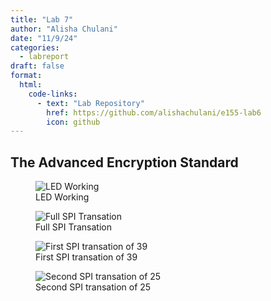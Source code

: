 ```yaml
---
title: "Lab 7"
author: "Alisha Chulani"
date: "11/9/24"
categories:
  - labreport
draft: false
format:
  html:
    code-links:
      - text: "Lab Repository"
        href: https://github.com/alishachulani/e155-lab6
        icon: github
---
```


## The Advanced Encryption Standard


![LED Working](images/light.jpg)

![Full SPI Transation](images/fullSPI.jpg)

![First SPI transation of 39](images/spi39.jpg)

![Second SPI transation of 25](images/spi25.jpg)
